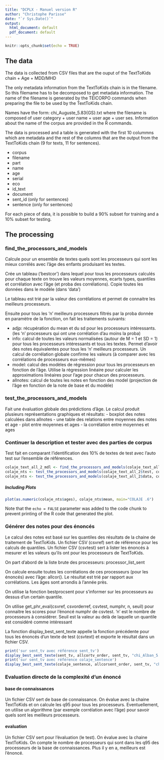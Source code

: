 ```yaml
---
title: "DCPLX - Manuel version R"
author: "Christophe Parisse"
date: "`r Sys.Date()`"
output:
  html_document: default
  pdf_document: default
---
```


```r
knitr::opts_chunk$set(echo = TRUE)
```

## The data

The data is collected from CSV files that are the ouput of the TextToKids chain + Age + MDD/MHD

The only metadata information from the TextToKids chain is in the filename. So this filemame has to be decomposed to get metadata information. The name of the filename is generated by the TEICORPO commands when preparing the file to be used by the TextToKids chain.

Names have the form: chi_Auguste_5.83{GS}.txt where the filename is composed of user category + user name + user age + user ses. Information about the name of the corpus are provided in the R commands.

The data is processed and a table is generated with the first 10 colummns which are metadata and the rest of the columns that are the output from the TextToKids chain (9 for texts, 11 for sentences).

-   corpus
-   filename
-   part
-   name
-   age
-   serial
-   eco
-   id_text
-   document
-   sent_id (only for sentences)
-   sentence (only for sentences)

For each piece of data, it is possible to build a 90% subset for training and a 10% subset for testing.

## The processing

### find_the_processors_and_models

Calcule pour un ensemble de textes quels sont les processeurs qui sont les mieux corrélés avec l'âge des enfants produisant les textes.

Crée un tableau ('bestcor') dans lequel pour tous les processeurs calculés pour chaque texte on trouve les valeurs moyennes, ecarts types, quantiles et corrélation avec l'âge (et proba des corrélations). Copie toutes les données dans le modèle (dans 'data')

Le tableau est trié par la valeur des corrélations et permet de connaitre les meilleurs processeurs.

Ensuite pour tous les 'n' meilleurs processeurs filtrés par la proba donnée en paramètre de la fonction, on fait les traitements suivants:

-   adjp: récupération du mean et du sd pour les processeurs intéressants. (les 'n' processeurs qui ont une corrélation d'au moins la proba)
-   info: calcul de toutes les valeurs normalisées (autour de M = 1 et SD = 1) pour tous les processeurs intéressants et tous les textes. Permet d'avoir des notes équivalentes pour tous les 'n' meilleurs processeurs. Un calcul de corrélation globale confirme les valeurs (à comparer avec les corrélations de processeurs eux-mêmes)
-   model: calcul des modèles de régression pour tous les processeurs en fonction de l'âge. Utilise la régression linéaire pour calculer les approximations linéaires pour l'age pour chacun des processeurs.
-   allnotes: calcul de toutes les notes en fonction des model (projection de l'âge en fonction de la note de base et du modèle)

### test_the_processors_and_models

Fait une évaluation globale des prédictions d'âge. Le calcul produit plusieurs représentations graphiques et résultats: - boxplot des notes calculées dans allnotes - une table des relations entre moyennes des notes et age - plot entre moyennes et ages - la corrélation entre moyennes et ages

### Continuer la description et tester avec des parties de corpus

Test fait en comparant l'identification des 10% de textes de test avec l'auto test sur l'ensemble de références.

```r
colaje_text_all_2_mdl <- find_the_processors_and_models(colaje_text_all_2$data, .6, "COLAJE.6")
colaje_nts <- test_the_processors_and_models(colaje_text_all_2$test, colaje_text_all_2_mdl, "COLAJE TEST")
colaje_nts <- test_the_processors_and_models(colaje_text_all_2$data, colaje_text_all_2_mdl, "COLAJE TEST wiht DATA itself")
```

##### Including Plots

```r
plot(as.numeric(colaje_nts$ages), colaje_nts$mean, main="COLAJE .6")
```

Note that the `echo = FALSE` parameter was added to the code chunk to prevent printing of the R code that generated the plot.

### Générer des notes pour des énoncés

Le calcul des notes est basé sur les quantiles des résultats de la chaine de traitement de TextToKids.
Un fichier CSV (csvref) sert de référence pour les calculs de quantiles.
Un fichier CSV (csvtest) sert à lister les énoncés à mesurer et les valeurs qu'ils ont pour les processeurs de TextToKids.

On part d'abord de la liste brute des processeurs: processor_list_sent

On calcule ensuite toutes les corrélations de ces processeurs (pour les énoncés) avec l'âge: allcor(). Le résultat est trié par rapport aux corrélations. Les âges sont arrondis à l'année près.

On utilise la fonction bestprocsent pour s'informer sur les processeurs au dessus d'un certain quantile.

On utilise get_phr_eval(csvref, csvorderref, csvtest, numphr, n, seuil) pour connaitre les scores pour l'énoncé numphr de csvtest. 'n' est le nombre de processeurs à considérer. Seuil est la valeur au delà de laquelle un quantile est considéré comme intéressant 

La fonction display_best_sent_texte appelle la fonction précédente pour tous les énoncés d'un texte de test (csvtext) et exporte le résultat dans un fichier CSV.

```r
print('sur sent_tv avec référence sent_tv')
display_best_sent_texte(sent_tv, allcortv_order, sent_tv, "chi_Alban_5.11{GS}.txt", 10, .6, 8, "chi_Alban_5.11.csv", "v")
print('sur sent_tv avec référence colaje_sentence')
display_best_sent_texte(colaje_sentence, allcorsent_order, sent_tv, "chi_Alban_5.11{GS}.txt", 20, .9, 12, "chi_Alban_5.11.csv", "v")
```
### Evaluation directe de la complexité d'un énoncé

#### base de connaissances
Un fichier CSV sert de base de connaissance. On évalue avec la chaine TextToKids et on calcule les q95 pour tous les processeurs. Eventuellement, on utilise un algorithme (par exemple corrélation avec l'âge) pour savoir quels sont les meilleurs processeurs.

#### evaluation
Un fichier CSV sert pour l'évaluation (le test). On évalue avec la chaine TextToKids. On compte le nombre de processeurs qui sont dans les q95 des processeurs de la base de connaissances. Plus il y en a, meilleurs est l'énoncé.

